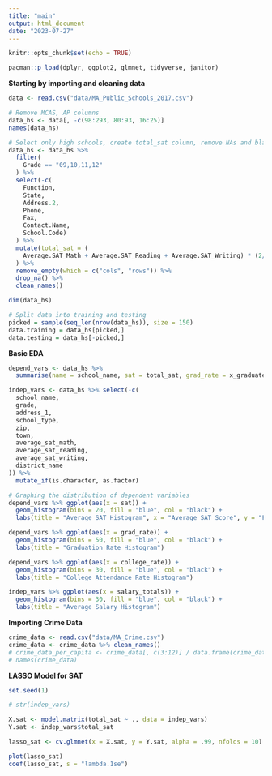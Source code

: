 ```yaml
---
title: "main"
output: html_document
date: "2023-07-27"
---
```


```r
knitr::opts_chunk$set(echo = TRUE)

pacman::p_load(dplyr, ggplot2, glmnet, tidyverse, janitor)
```

**Starting by importing and cleaning data**

```r
data <- read.csv("data/MA_Public_Schools_2017.csv")

# Remove MCAS, AP columns
data_hs <- data[, -c(98:293, 80:93, 16:25)]
names(data_hs)

# Select only high schools, create total_sat column, remove NAs and blank vals, clean column names
data_hs <- data_hs %>% 
  filter(
    Grade == "09,10,11,12"
  ) %>% 
  select(-c(
    Function, 
    State, 
    Address.2, 
    Phone, 
    Fax, 
    Contact.Name, 
    School.Code)
  ) %>%
  mutate(total_sat = (
    Average.SAT_Math + Average.SAT_Reading + Average.SAT_Writing) * (2/3)
  ) %>% 
  remove_empty(which = c("cols", "rows")) %>%
  drop_na() %>%
  clean_names()

dim(data_hs)

# Split data into training and testing 
picked = sample(seq_len(nrow(data_hs)), size = 150)
data.training = data_hs[picked,]
data.testing = data_hs[-picked,]
```

**Basic EDA**

```r
depend_vars <- data_hs %>% 
  summarise(name = school_name, sat = total_sat, grad_rate = x_graduated, college_rate = x_attending_college)

indep_vars <- data_hs %>% select(-c(
  school_name,
  grade,
  address_1,
  school_type,
  zip,
  town,
  average_sat_math,
  average_sat_reading,
  average_sat_writing,
  district_name
)) %>% 
  mutate_if(is.character, as.factor)

# Graphing the distribution of dependent variables
depend_vars %>% ggplot(aes(x = sat)) + 
  geom_histogram(bins = 20, fill = "blue", col = "black") + 
  labs(title = "Average SAT Histogram", x = "Average SAT Score", y = "Frequency")

depend_vars %>% ggplot(aes(x = grad_rate)) + 
  geom_histogram(bins = 50, fill = "blue", col = "black") + 
  labs(title = "Graduation Rate Histogram")

depend_vars %>% ggplot(aes(x = college_rate)) + 
  geom_histogram(bins = 30, fill = "blue", col = "black") + 
  labs(title = "College Attendance Rate Histogram")

indep_vars %>% ggplot(aes(x = salary_totals)) + 
  geom_histogram(bins = 30, fill = "blue", col = "black") + 
  labs(title = "Average Salary Histogram")

```

**Importing Crime Data**

```r
crime_data <- read.csv("data/MA_Crime.csv")
crime_data <- crime_data %>% clean_names()
# crime_data_per_capita <- crime_data[, c(3:12)] / data.frame(crime_data$population
# names(crime_data)
```

**LASSO Model for SAT**

```r
set.seed(1)

# str(indep_vars)

X.sat <- model.matrix(total_sat ~ ., data = indep_vars)
Y.sat <- indep_vars$total_sat

lasso_sat <- cv.glmnet(x = X.sat, y = Y.sat, alpha = .99, nfolds = 10)

plot(lasso_sat)
coef(lasso_sat, s = "lambda.1se")
```
